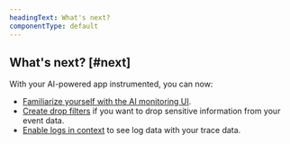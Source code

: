 ```yaml
---
headingText: What's next?
componentType: default
---
```


## What's next? [#next]

With your AI-powered app instrumented, you can now:

* [Familiarize yourself with the AI monitoring UI](/docs/ai-monitoring/view-ai-data).
* [Create drop filters](/docs/ai-monitoring/drop-sensitive-data) if you want to drop sensitive information from your event data.
* [Enable logs in context](/docs/logs/logs-context/get-started-logs-context) to see log data with your trace data.
